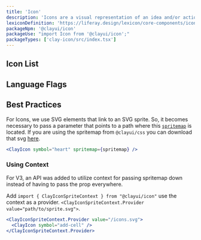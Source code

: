 ```yaml
---
title: 'Icon'
description: 'Icons are a visual representation of an idea and/or action.'
lexiconDefinition: 'https://liferay.design/lexicon/core-components/icons/'
packageNpm: '@clayui/icon'
packageUse: "import Icon from '@clayui/icon';"
packageTypes: ['clay-icon/src/index.tsx']
---
```



## Icon List

<IconSearch source={iconsData} />

## Language Flags

<IconSearch
  label="Search Flags"
  placeholder="Search Flags..."
  source={flagsData}
  type="flag"
/>

## Best Practices

For Icons, we use SVG elements that link to an SVG sprite. So, it becomes necessary to pass a parameter that points to a path where this [`spritemap`](#api-spritemap) is located.
If you are using the spritemap from `@clayui/css` you can download that svg [here](https://github.com/liferay/clay/blob/master/clayui.com/static/icons.svg).

```jsx
<ClayIcon symbol="heart" spritemap={spritemap} />
```

### Using Context

<div className="clay-site-alert alert alert-info">
  For V3, an API was added to utilize context for passing spritemap down instead
  of having to pass the prop everywhere.
</div>

Add `import { ClayIconSpriteContext } from "@clayui/icon"` use the context as a provider. `<ClayIconSpriteContext.Provider value="path/to/sprite.svg">`.

```jsx
<ClayIconSpriteContext.Provider value="/icons.svg">
  <ClayIcon symbol="add-cell" />
</ClayIconSpriteContext.Provider>
```
